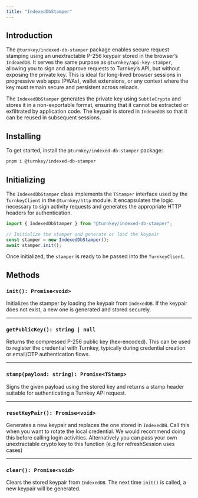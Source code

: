 ```yaml
---
title: "IndexedDbStamper"
---
```


## Introduction

The `@turnkey/indexed-db-stamper` package enables secure request stamping using an unextractable P-256 keypair stored in the browser’s `IndexedDB`. It serves the same purpose as `@turnkey/api-key-stamper`, allowing you to sign and approve requests to Turnkey’s API, but without exposing the private key. This is ideal for long-lived browser sessions in progressive web apps (PWAs), wallet extensions, or any context where the key must remain secure and persistent across reloads.

The `IndexedDbStamper` generates the private key using `SubtleCrypto` and stores it in a non-exportable format, ensuring that it cannot be extracted or exfiltrated by application code. The keypair is stored in `IndexedDB` so that it can be reused in subsequent sessions.

## Installing

To get started, install the `@turnkey/indexed-db-stamper` package:

```sh
pnpm i @turnkey/indexed-db-stamper
```

## Initializing

The `IndexedDbStamper` class implements the `TStamper` interface used by the `TurnkeyClient` in the `@turnkey/http` module. It encapsulates the logic necessary to sign activity requests and generates the appropriate HTTP headers for authentication.

```ts
import { IndexedDbStamper } from "@turnkey/indexed-db-stamper";

// Initialize the stamper and generate or load the keypair
const stamper = new IndexedDbStamper();
await stamper.init();
```

Once initialized, the `stamper` is ready to be passed into the `TurnkeyClient`.

## Methods

### `init(): Promise<void>`

Initializes the stamper by loading the keypair from `IndexedDB`. If the keypair does not exist, a new one is generated and stored securely.

---

### `getPublicKey(): string | null`

Returns the compressed P-256 public key (hex-encoded). This can be used to register the credential with Turnkey, typically during credential creation or email/OTP authentication flows.

---

### `stamp(payload: string): Promise<TStamp>`

Signs the given payload using the stored key and returns a stamp header suitable for authenticating a Turnkey API request.

---

### `resetKeyPair(): Promise<void>`

Generates a new keypair and replaces the one stored in `IndexedDB`. Call this when you want to rotate the local credential. We would recommend doing this before calling login activities. Alternatively you can pass your own unextractable crypto key to this function (e.g for refreshSession uses cases)

---

### `clear(): Promise<void>`

Clears the stored keypair from `IndexedDB`. The next time `init()` is called, a new keypair will be generated.
